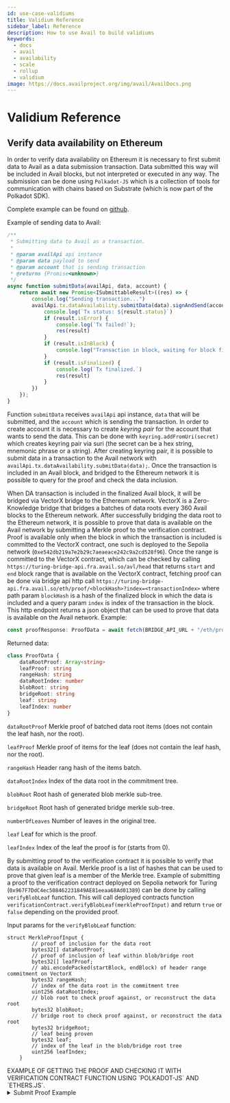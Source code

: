 ```yaml
---
id: use-case-validiums
title: Validium Reference
sidebar_label: Reference
description: How to use Avail to build validiums
keywords:
  - docs
  - avail
  - availability
  - scale
  - rollup
  - validium
image: https://docs.availproject.org/img/avail/AvailDocs.png
---
```


# Validium Reference

## Verify data availability on Ethereum

In order to verify data availability on Ethereum it is necessary
to first submit data to Avail as a data submission transaction. Data
submitted this way will be included in Avail blocks, but not
interpreted or executed in any way. The submission can be done using
`Polkadot-JS` which is a collection of tools for communication with
chains based on Substrate (which is now part of the Polkadot SDK).

Complete example can be found on [github](https://github.com/availproject/avail/blob/main/examples/deno/validium.ts).

Example of sending data to Avail:

```typescript
/**
 * Submitting data to Avail as a transaction.
 *
 * @param availApi api instance
 * @param data payload to send
 * @param account that is sending transaction
 * @returns {Promise<unknown>}
 */
async function submitData(availApi, data, account) {
    return await new Promise<ISubmittableResult>((res) => {
        console.log("Sending transaction...")
        availApi.tx.dataAvailability.submitData(data).signAndSend(account, {nonce: -1}, (result: ISubmittableResult) => {
            console.log(`Tx status: ${result.status}`)
            if (result.isError) {
                console.log(`Tx failed!`);
                res(result)
            }
            if (result.isInBlock) {
                console.log("Transaction in block, waiting for block finalization...")
            }
            if (result.isFinalized) {
                console.log(`Tx finalized.`)
                res(result)
            }
        })
    });
}
```

Function `submitData` receives `availApi` api instance, `data` that will be submitted,
and the `account` which is sending the transaction. In order to create account
it is necessary to create _keyring_ _pair_ for the account that wants to send the data.
This can be done with `keyring.addFromUri(secret)` which creates keyring pair via suri
(the secret can be a hex string, mnemonic phrase or a string).
After creating keyring pair, it is possible to submit data in a transaction to the Avail network with
`availApi.tx.dataAvailability.submitData(data);`. Once the transaction is included in an Avail block, and bridged to the
Ethereum network it is possible to query for the proof and check the data inclusion.

When DA transaction is included in the finalized Avail block, it will be bridged via VectorX bridge to the Ethereum network.
VectorX is a Zero-Knowledge bridge that bridges a batches of data roots every 360 Avail blocks to the Ethereum network.
After successfully bridging the data root to the Ethereum network,
it is possible to prove that data is available on the Avail network by submitting a Merkle proof to the verification contract.
Proof is available only when the block in which the transaction is included is committed to the VectorX contract,
one such is deployed to the Sepolia network (`0xe542db219a7e2b29c7aeaeace242c9a2cd528f96`).
 Once the range is committed to the VectorX contract, which
can be checked by calling `https://turing-bridge-api.fra.avail.so/avl/head` that returns `start` and `end` block range that is available on the VectorX contract,
fetching proof can be done via bridge api http call
 `https://turing-bridge-api.fra.avail.so/eth/proof/<blockHash>?index=<transactionIndex>`
where path param `blockHash` is a hash of the finalized block in which
the data is included and a query param `index` is index of the transaction in the block.
This http endpoint returns a json object that can be used to prove that data is available on the Avail network.
Example:

```typescript
const proofResponse: ProofData = await fetch(BRIDGE_API_URL + "/eth/proof/" + result.finalized + "?index=" + result.txIndex);
```

Returned data:

``` typescript
class ProofData {
    dataRootProof: Array<string>
    leafProof: string
    rangeHash: string
    dataRootIndex: number
    blobRoot: string
    bridgeRoot: string
    leaf: string
    leafIndex: number
}
```

`dataRootProof` Merkle proof of batched data root items (does not contain the leaf hash, nor the root).

`leafProof` Merkle proof of items for the leaf (does not contain the leaf hash, nor the root).

`rangeHash` Header rang hash of the items batch.

`dataRootIndex` Index of the data root in the commitment tree.

`blobRoot` Root hash of generated blob merkle sub-tree.

`bridgeRoot` Root hash of generated bridge merkle sub-tree.

`numberOfLeaves` Number of leaves in the original tree.

`leaf` Leaf for which is the proof.

`leafIndex` Index of the leaf the proof is for (starts from 0).

By submitting proof to the verification contract it is possible to verify
that data is available on Avail. Merkle proof is a list of hashes that can be used to prove
that given leaf is a member of the Merkle tree. Example of submitting a proof to the verification contract
deployed on Sepolia network for Turing (`0x967F7DdC4ec508462231849AE81eeaa68Ad01389`) can be done by calling `verifyBlobLeaf` function.
This will call deployed contracts function `verificationContract.verifyBlobLeaf(merkleProofInput)`
and return `true` or `false` depending on the provided proof.

Input params for the `verifyBlobLeaf` function:

```
struct MerkleProofInput {
        // proof of inclusion for the data root
        bytes32[] dataRootProof;
        // proof of inclusion of leaf within blob/bridge root
        bytes32[] leafProof;
        // abi.encodePacked(startBlock, endBlock) of header range commitment on VectorX
        bytes32 rangeHash;
        // index of the data root in the commitment tree
        uint256 dataRootIndex;
        // blob root to check proof against, or reconstruct the data root
        bytes32 blobRoot;
        // bridge root to check proof against, or reconstruct the data root
        bytes32 bridgeRoot;
        // leaf being proven
        bytes32 leaf;
        // index of the leaf in the blob/bridge root tree
        uint256 leafIndex;
    }
```
<Callout type="info">
EXAMPLE OF GETTING THE PROOF AND CHECKING IT WITH VERIFICATION CONTRACT FUNCTION USING `POLKADOT-JS` AND `ETHERS.JS`.<br/>

<details className="border p-3 rounded-md bg-[#EFF6FF] border-[#] hover:!bg-[#EFF6FF]">
  <summary>
    Submit Proof Example
  </summary>

```typescript
import {ApiPromise, Keyring, WsProvider} from "https://deno.land/x/polkadot@0.2.45/api/mod.ts";
import {API_EXTENSIONS, API_RPC, API_TYPES} from "./api_options.ts";
import {ISubmittableResult} from "https://deno.land/x/polkadot@0.2.45/types/types/extrinsic.ts";
import {ethers} from "npm:ethers@5.4";

import ABI from './abi/availbridge.json' with {type: "json"};

const AVAIL_RPC = "ws://127.0.0.1:9944";
const SURI = "//Alice";
const BRIDGE_ADDRESS = ""; // deployed bridge address
const DATA = ""; // data to send
const BRIDGE_API_URL = ""; // bridge api url
const ETH_PROVIDER_URL = ""; // eth provider url
const availApi = await ApiPromise.create({
    provider: new WsProvider(AVAIL_RPC),
    rpc: API_RPC,
    types: API_TYPES,
    signedExtensions: API_EXTENSIONS,
});
const account = new Keyring({type: "sr25519"}).addFromUri(SURI);

/**
 *  ProofData represents a response from the api that holds proof for
 *  the blob verification.
 */
class ProofData {
    dataRootProof: Array<string>
    leafProof: string
    rangeHash: string
    dataRootIndex: number
    blobRoot: string
    bridgeRoot: string
    leaf: string
    leafIndex: number
}

/**
 * Submitting data to Avail as a transaction.
 *
 * @param availApi api instance
 * @param data payload to send
 * @param account that is sending transaction
 * @returns {Promise<unknown>}
 */
async function submitData(availApi, data, account) {
    return await new Promise<ISubmittableResult>((res) => {
        console.log("Sending transaction...")
        availApi.tx.dataAvailability.submitData(data).signAndSend(account, {nonce: -1}, (result: ISubmittableResult) => {
            console.log(`Tx status: ${result.status}`)
            if (result.isError) {
                console.log(`Tx failed!`);
                res(result)
            }
            if (result.isInBlock) {
                console.log("Transaction in block, waiting for block finalization...")
            }
            if (result.isFinalized) {
                console.log(`Tx finalized.`)
                res(result)
            }
        })
    });
}

let result = await submitData(availApi, DATA, account);
if (result.isFinalized) {
    console.log(`DA transaction in finalized block: ${result.blockNumber}, transaction index: ${result.txIndex}`);
}

// wait until the chain head on the Ethereum network is updated with the block range
// in which the Avail DA transaction is included.
while (true) {
    let getHeadRsp = await fetch(BRIDGE_API_URL + "/avl/head");
    if (getHeadRsp.status != 200) {
        console.log("Something went wrong fetching the head.");
        break;
    }
    let headRsp = await getHeadRsp.json();
    let blockNumber: number = result.blockNumber.toNumber();
    let lastCommittedBlock: number = headRsp.data.end;
    if (lastCommittedBlock >= blockNumber) {
        console.log("Fetching the blob proof.")
        const proofResponse = await fetch(BRIDGE_API_URL + "/eth/proof/" + result.status.asFinalized + "?index=" + result.txIndex);
        if (proofResponse.status != 200) {
            console.log("Something went wrong fetching the proof.")
            console.log(proofResponse)
            break;
        }
        let proof: ProofData = await proofResponse.json();
        console.log("Proof fetched:")
        console.log(proof);
        // call the deployed contract verification function with the inclusion proof.
        const provider = new ethers.providers.JsonRpcProvider(ETH_PROVIDER_URL);
        const contractInstance = new ethers.Contract(BRIDGE_ADDRESS, ABI, provider);
        const isVerified = await contractInstance.verifyBlobLeaf([
            proof.dataRootProof,
            proof.leafProof,
            proof.rangeHash,
            proof.dataRootIndex,
            proof.blobRoot,
            proof.bridgeRoot,
            proof.leaf,
            proof.leafIndex]
        );
        console.log(`Blob validation is: ${isVerified}`)
        break;
    }

    console.log("Waiting to bridge inclusion commitment. This can take a while...")
    // wait for 1 minute to check again
    await new Promise(f => setTimeout(f, 60*1000));
}

Deno.exit(0);
```

</details>
</Callout>
